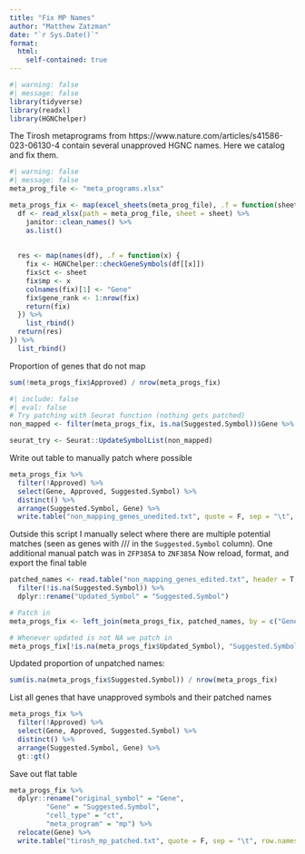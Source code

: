 ```yaml
---
title: "Fix MP Names"
author: "Matthew Zatzman"
date: "`r Sys.Date()`"
format:
  html: 
    self-contained: true
---
```



```r
#| warning: false
#| message: false
library(tidyverse)
library(readxl)
library(HGNChelper)
```

The Tirosh metaprograms from https://www.nature.com/articles/s41586-023-06130-4 contain several unapproved HGNC names. Here we catalog and fix them.

```r
#| warning: false
#| message: false
meta_prog_file <- "meta_programs.xlsx"

meta_progs_fix <- map(excel_sheets(meta_prog_file), .f = function(sheet) {
  df <- read_xlsx(path = meta_prog_file, sheet = sheet) %>%
    janitor::clean_names() %>%
    as.list()
    
  
  res <- map(names(df), .f = function(x) {
    fix <- HGNChelper::checkGeneSymbols(df[[x]])
    fix$ct <- sheet
    fix$mp <- x
    colnames(fix)[1] <- "Gene"
    fix$gene_rank <- 1:nrow(fix)
    return(fix)
  }) %>%
    list_rbind()
  return(res)
}) %>%
  list_rbind()
```


Proportion of genes that do not map

```r
sum(!meta_progs_fix$Approved) / nrow(meta_progs_fix)
```


```r
#| include: false
#| eval: false
# Try patching with Seurat function (nothing gets patched)
non_mapped <- filter(meta_progs_fix, is.na(Suggested.Symbol))$Gene %>% unique()

seurat_try <- Seurat::UpdateSymbolList(non_mapped)
```


Write out table to manually patch where possible

```r
meta_progs_fix %>%
  filter(!Approved) %>%
  select(Gene, Approved, Suggested.Symbol) %>%
  distinct() %>%
  arrange(Suggested.Symbol, Gene) %>%
  write.table("non_mapping_genes_unedited.txt", quote = F, sep = "\t", col.names = T, row.names = F)
```

Outside this script I manually select where there are multiple potential matches (seen as genes with /// in the `Suggested.Symbol` column). One additional manual patch was in `ZFP385A` to `ZNF385A` Now reload, format, and export the final table

```r
patched_names <- read.table("non_mapping_genes_edited.txt", header = T, sep = "\t") %>%
  filter(!is.na(Suggested.Symbol)) %>%
  dplyr::rename("Updated_Symbol" = "Suggested.Symbol")

# Patch in
meta_progs_fix <- left_join(meta_progs_fix, patched_names, by = c("Gene", "Approved"))

# Whenever updated is not NA we patch in
meta_progs_fix[!is.na(meta_progs_fix$Updated_Symbol), "Suggested.Symbol"] <- meta_progs_fix[!is.na(meta_progs_fix$Updated_Symbol), "Updated_Symbol"]
```

Updated proportion of unpatched names:

```r
sum(is.na(meta_progs_fix$Suggested.Symbol)) / nrow(meta_progs_fix)
```

List all genes that have unapproved symbols and their patched names

```r
meta_progs_fix %>%
  filter(!Approved) %>%
  select(Gene, Approved, Suggested.Symbol) %>%
  distinct() %>%
  arrange(Suggested.Symbol, Gene) %>%
  gt::gt()
```

Save out flat table

```r
meta_progs_fix %>%
  dplyr::rename("original_symbol" = "Gene",
         "Gene" = "Suggested.Symbol",
         "cell_type" = "ct",
         "meta_program" = "mp") %>%
  relocate(Gene) %>%
  write.table("tirosh_mp_patched.txt", quote = F, sep = "\t", row.names = F, col.names = T)
```




